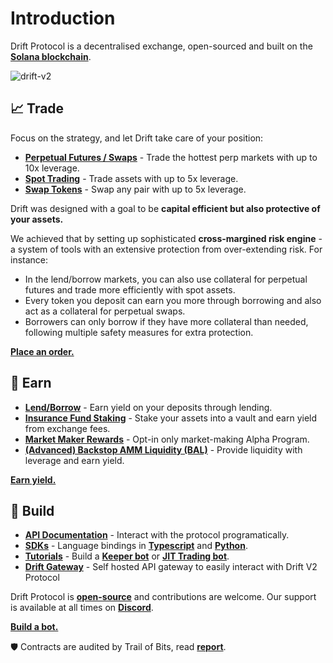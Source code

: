 # Introduction

Drift Protocol is a decentralised exchange, open-sourced and built on the [**Solana blockchain**](https://solana.com/).

![drift-v2](public/assets/drift-v2.png)

## 📈 Trade

Focus on the strategy, and let Drift take care of your position: 
- [**Perpetual Futures / Swaps**](/trading/perpetuals-trading) - Trade the hottest perp markets with up to 10x leverage.
- [**Spot Trading**](/trading/spot-margin-trading) - Trade assets with up to 5x leverage.
- [**Swap Tokens**](https://app.drift.trade/swap) - Swap any pair with up to 5x leverage.

Drift was designed with a goal to be **capital efficient but also protective of your assets.** 

We achieved that by setting up sophisticated **cross-margined risk engine** - a system of tools with an extensive protection from over-extending risk. For instance: 

- In the lend/borrow markets, you can also use collateral for perpetual futures and trade more efficiently with spot assets.
- Every token you deposit can earn you more through borrowing and also act as a collateral for perpetual swaps.
- Borrowers can only borrow if they have more collateral than needed, following multiple safety measures for extra protection. 

[**Place an order.**](https://app.drift.trade/)


## 💸 Earn

- [**Lend/Borrow**](/lend-borrow/what-is-lend-borrow) - Earn yield on your deposits through lending.
- [**Insurance Fund Staking**](/insurance-fund/insurance-fund-intro) - Stake your assets into a vault and earn yield from exchange fees.
- [**Market Maker Rewards**](/market-makers/market-maker-participation) -  Opt-in only market-making Alpha Program.
- [**(Advanced) Backstop AMM Liquidity (BAL)**](/providing-liquidity/dlp-drift-liquidity-provider) - Provide liquidity with leverage and earn yield.

[**Earn yield.**](https://app.drift.trade/)


## 🤖 Build

- [**API Documentation**](https://drift-labs.github.io/v2-teacher/#terms-of-use) - Interact with the protocol programatically.
- [**SDKs**](/sdk-documentation) - Language bindings in [**Typescript**](https://github.com/drift-labs/protocol-v2/tree/master/sdk) and [**Python**](https://github.com/drift-labs/driftpy). 
- [**Tutorials**](/tutorial-bots/keeper-bots) - Build a [**Keeper bot**](/tutorial-bots/keeper-bots) or [**JIT Trading bot**](/tutorial-bots/trading-bots/tutorial-jit-trading-bot).
- [**Drift Gateway**](https://github.com/drift-labs/gateway) - Self hosted API gateway to easily interact with Drift V2 Protocol

Drift Protocol is [**open-source**](https://github.com/drift-labs/protocol-v2) and contributions are welcome. Our support is available at all times on [**Discord**](https://discord.gg/driftprotocol). 

[**Build a bot.**](/tutorial-bots/keeper-bots)

🛡 Contracts are audited by Trail of Bits, read [**report**](https://www.drift.trade/audit). 
